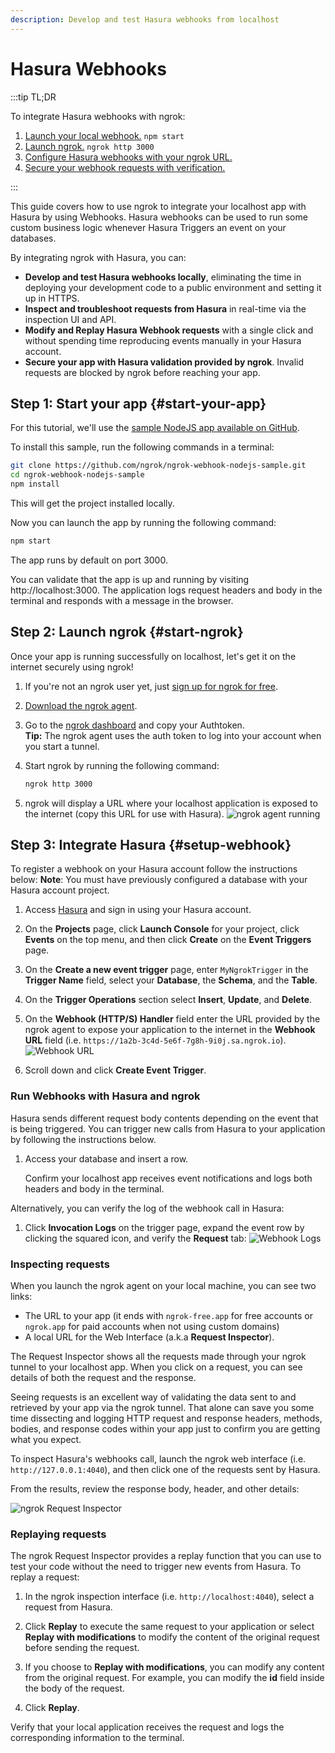 ```yaml
---
description: Develop and test Hasura webhooks from localhost
---
```


# Hasura Webhooks

:::tip TL;DR

To integrate Hasura webhooks with ngrok:

1. [Launch your local webhook.](#start-your-app) `npm start`
1. [Launch ngrok.](#start-ngrok) `ngrok http 3000`
1. [Configure Hasura webhooks with your ngrok URL.](#setup-webhook)
1. [Secure your webhook requests with verification.](#security)

:::

This guide covers how to use ngrok to integrate your localhost app with Hasura by using Webhooks.
Hasura webhooks can be used to run some custom business logic whenever Hasura Triggers an event on your databases.

By integrating ngrok with Hasura, you can:

- **Develop and test Hasura webhooks locally**, eliminating the time in deploying your development code to a public environment and setting it up in HTTPS.
- **Inspect and troubleshoot requests from Hasura** in real-time via the inspection UI and API.
- **Modify and Replay Hasura Webhook requests** with a single click and without spending time reproducing events manually in your Hasura account.
- **Secure your app with Hasura validation provided by ngrok**. Invalid requests are blocked by ngrok before reaching your app.

## **Step 1**: Start your app {#start-your-app}

For this tutorial, we'll use the [sample NodeJS app available on GitHub](https://github.com/ngrok/ngrok-webhook-nodejs-sample).

To install this sample, run the following commands in a terminal:

```bash
git clone https://github.com/ngrok/ngrok-webhook-nodejs-sample.git
cd ngrok-webhook-nodejs-sample
npm install
```

This will get the project installed locally.

Now you can launch the app by running the following command:

```bash
npm start
```

The app runs by default on port 3000.

You can validate that the app is up and running by visiting http://localhost:3000. The application logs request headers and body in the terminal and responds with a message in the browser.

## **Step 2**: Launch ngrok {#start-ngrok}

Once your app is running successfully on localhost, let's get it on the internet securely using ngrok!

1. If you're not an ngrok user yet, just [sign up for ngrok for free](https://ngrok.com/signup).

1. [Download the ngrok agent](https://ngrok.com/download).

1. Go to the [ngrok dashboard](https://dashboard.ngrok.com) and copy your Authtoken. <br />
   **Tip:** The ngrok agent uses the auth token to log into your account when you start a tunnel.
1. Start ngrok by running the following command:

   ```bash
   ngrok http 3000
   ```

1. ngrok will display a URL where your localhost application is exposed to the internet (copy this URL for use with Hasura).
   ![ngrok agent running](/img/integrations/launch_ngrok_tunnel.png)

## **Step 3**: Integrate Hasura {#setup-webhook}

To register a webhook on your Hasura account follow the instructions below:
   **Note**: You must have previously configured a database with your Hasura account project.

1. Access [Hasura](https://cloud.hasura.io/) and sign in using your Hasura account.

1. On the **Projects** page, click **Launch Console** for your project, click **Events** on the top menu, and then click **Create** on the **Event Triggers** page.

1. On the **Create a new event trigger** page, enter `MyNgrokTrigger` in the **Trigger Name** field, select your **Database**, the **Schema**, and the **Table**.

1. On the **Trigger Operations** section select **Insert**, **Update**, and **Delete**.

1. On the **Webhook (HTTP/S) Handler** field enter the URL provided by the ngrok agent to expose your application to the internet in the **Webhook URL** field (i.e. `https://1a2b-3c4d-5e6f-7g8h-9i0j.sa.ngrok.io`).
   ![Webhook URL](img/ngrok_url_configuration_hasura.png)

1. Scroll down and click **Create Event Trigger**.


### Run Webhooks with Hasura and ngrok

Hasura sends different request body contents depending on the event that is being triggered.
You can trigger new calls from Hasura to your application by following the instructions below.

1. Access your database and insert a row.

   Confirm your localhost app receives event notifications and logs both headers and body in the terminal.

Alternatively, you can verify the log of the webhook call in Hasura:

1. Click **Invocation Logs** on the trigger page, expand the event row by clicking the squared icon, and verify the **Request** tab:
   ![Webhook Logs](img/ngrok_logs_hasura.png)


### Inspecting requests

When you launch the ngrok agent on your local machine, you can see two links:

- The URL to your app (it ends with `ngrok-free.app` for free accounts or `ngrok.app` for paid accounts when not using custom domains)
- A local URL for the Web Interface (a.k.a **Request Inspector**).

The Request Inspector shows all the requests made through your ngrok tunnel to your localhost app. When you click on a request, you can see details of both the request and the response.

Seeing requests is an excellent way of validating the data sent to and retrieved by your app via the ngrok tunnel. That alone can save you some time dissecting and logging HTTP request and response headers, methods, bodies, and response codes within your app just to confirm you are getting what you expect.

To inspect Hasura's webhooks call, launch the ngrok web interface (i.e. `http://127.0.0.1:4040`), and then click one of the requests sent by Hasura.

From the results, review the response body, header, and other details:

![ngrok Request Inspector](img/ngrok_introspection_Hasura_webhooks.png)


### Replaying requests

The ngrok Request Inspector provides a replay function that you can use to test your code without the need to trigger new events from Hasura. To replay a request:

1. In the ngrok inspection interface (i.e. `http://localhost:4040`), select a request from Hasura.

1. Click **Replay** to execute the same request to your application or select **Replay with modifications** to modify the content of the original request before sending the request.

1. If you choose to **Replay with modifications**, you can modify any content from the original request. For example, you can modify the **id** field inside the body of the request.

1. Click **Replay**.

Verify that your local application receives the request and logs the corresponding information to the terminal.

